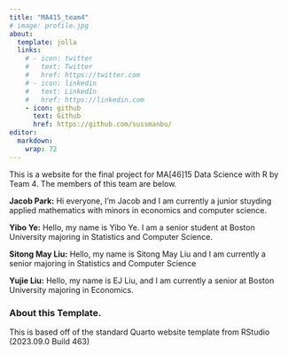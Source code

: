 ```yaml
---
title: "MA415_team4"
# image: profile.jpg
about:
  template: jolla
  links:
    # - icon: twitter
    #   text: Twitter
    #   href: https://twitter.com
    # - icon: linkedin
    #   text: LinkedIn
    #   href: https://linkedin.com
    - icon: github
      text: Github
      href: https://github.com/sussmanbu/
editor: 
  markdown: 
    wrap: 72
---
```


This is a website for the final project for MA\[46\]15 Data Science with
R by Team 4. The members of this team are below.

**Jacob Park:** Hi everyone, I'm Jacob and I am currently a junior stuyding
applied mathematics with minors in economics and computer science.

**Yibo Ye:** Hello, my name is Yibo Ye. I am a senior
student at Boston University majoring in Statistics and Computer
Science.

**Sitong May Liu:** Hello, my name is Sitong May Liu and I am currently a
senior majoring in Statistics and Computer Science

**Yujie Liu:** Hello, my name is EJ Liu, and I am currently a senior at
Boston University majoring in Economics.

<!-- Please leave in the information below -->

### About this Template.

This is based off of the standard Quarto website template from RStudio
(2023.09.0 Build 463)
